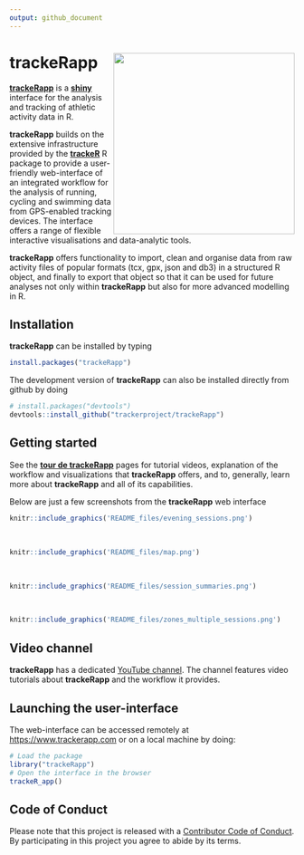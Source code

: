```yaml
---
output: github_document
---
```


# trackeRapp <img src="README_files/trackeRapp.svg" width="320" align="right">

[**trackeRapp**](https://trackerapp.com) is a
[**shiny**](http://shiny.rstudio.com) interface for the analysis and
tracking of athletic activity data in R.

**trackeRapp** builds on the extensive infrastructure provided by the
[**trackeR**](https://cran.r-project.org/package=trackeR) R package to
provide a user-friendly web-interface of an integrated workflow for
the analysis of running, cycling and swimming data from GPS-enabled
tracking devices. The interface offers a range of flexible interactive
visualisations and data-analytic tools.

**trackeRapp** offers functionality to import, clean and organise data
from raw activity files of popular formats (tcx, gpx, json and db3) in
a structured R object, and finally to export that object so that it
can be used for future analyses not only within **trackeRapp** but
also for more advanced modelling in R.

## Installation

**trackeRapp** can be installed by typing

```r
install.packages("trackeRapp")
```

The development version of **trackeRapp** can also be installed directly from github by doing

```r
# install.packages("devtools")
devtools::install_github("trackerproject/trackeRapp")
```

## Getting started

See the [**tour de trackeRapp**](https://trackerproject.github.io/trackeRapp/) pages for tutorial videos, explanation of the workflow and visualizations that **trackeRapp** offers, and to, generally, learn more about **trackeRapp** and all of its capabilities.

Below are just a few screenshots from the **trackeRapp** web interface

```r
knitr::include_graphics('README_files/evening_sessions.png')
```

<br>

```r
knitr::include_graphics('README_files/map.png')
```

<br>

```r
knitr::include_graphics('README_files/session_summaries.png')
```

<br>

```r
knitr::include_graphics('README_files/zones_multiple_sessions.png')
```

## Video channel
**trackeRapp** has a dedicated [YouTube
channel](https://www.youtube.com/channel/UCY6y-pw8d1kek1WAIWiVhhw). The
channel features video tutorials about **trackeRapp** and the
workflow it provides.

## Launching the user-interface

The web-interface can be accessed remotely at <https://www.trackerapp.com> or on a local machine by doing:

```r
# Load the package
library("trackeRapp")
# Open the interface in the browser
trackeR_app()
```

## Code of Conduct

Please note that this project is released with a [Contributor Code of Conduct](CONDUCT.md). By participating in this project you agree to abide by its terms.
